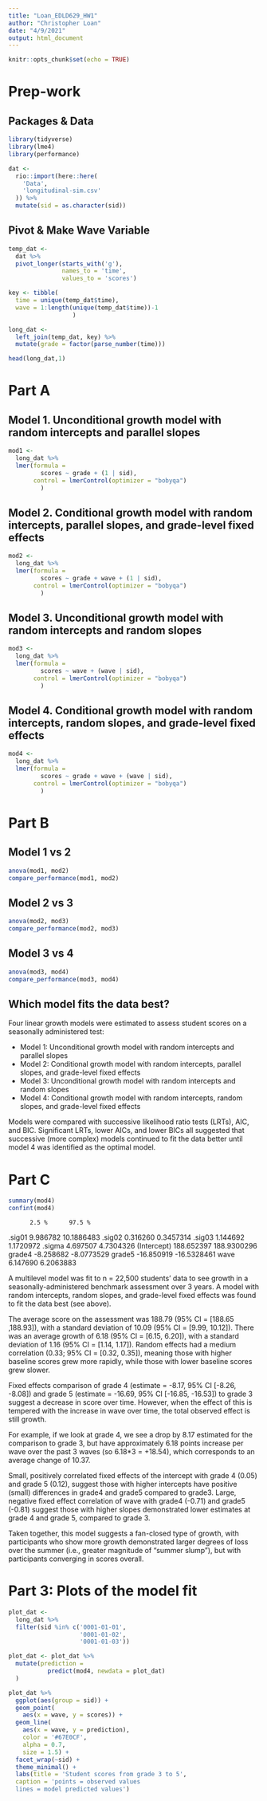 ```yaml
---
title: "Loan_EDLD629_HW1"
author: "Christopher Loan"
date: "4/9/2021"
output: html_document
---
```


```r
knitr::opts_chunk$set(echo = TRUE)
```

# Prep-work

## Packages & Data

```r
library(tidyverse)
library(lme4)
library(performance)
```

```r
dat <- 
  rio::import(here::here(
    'Data',
    'longitudinal-sim.csv'
  )) %>% 
  mutate(sid = as.character(sid))
```

## Pivot & Make Wave Variable

```r
temp_dat <-
  dat %>% 
  pivot_longer(starts_with('g'), 
               names_to = 'time', 
               values_to = 'scores') 

key <- tibble(
  time = unique(temp_dat$time), 
  wave = 1:length(unique(temp_dat$time))-1
                  ) 

long_dat <- 
  left_join(temp_dat, key) %>% 
  mutate(grade = factor(parse_number(time)))

head(long_dat,1)
```

# Part A

## Model 1. Unconditional growth model with random intercepts and parallel slopes

```r
mod1 <- 
  long_dat %>% 
  lmer(formula = 
         scores ~ grade + (1 | sid), 
       control = lmerControl(optimizer = "bobyqa")
         )
```

## Model 2. Conditional growth model with random intercepts, parallel slopes, and grade-level fixed effects

```r
mod2 <- 
  long_dat %>% 
  lmer(formula = 
         scores ~ grade + wave + (1 | sid), 
       control = lmerControl(optimizer = "bobyqa")
         )
```

## Model 3. Unconditional growth model with random intercepts and random slopes

```r
mod3 <- 
  long_dat %>% 
  lmer(formula = 
         scores ~ wave + (wave | sid), 
       control = lmerControl(optimizer = "bobyqa")
         )
```

## Model 4. Conditional growth model with random intercepts, random slopes, and grade-level fixed effects

```r
mod4 <- 
  long_dat %>% 
  lmer(formula = 
         scores ~ grade + wave + (wave | sid), 
       control = lmerControl(optimizer = "bobyqa")
         )
```

# Part B

## Model 1 vs 2
```r
anova(mod1, mod2)
compare_performance(mod1, mod2)
```

## Model 2 vs 3

```r
anova(mod2, mod3)
compare_performance(mod2, mod3)
```

## Model 3 vs 4

```r
anova(mod3, mod4)
compare_performance(mod3, mod4)
```

## Which model fits the data best?

Four linear growth models were estimated to assess student scores on a seasonally administered test:

* Model 1: Unconditional growth model with random intercepts and parallel slopes
* Model 2: Conditional growth model with random intercepts, parallel slopes, and grade-level fixed effects
* Model 3: Unconditional growth model with random intercepts and random slopes
* Model 4: Conditional growth model with random intercepts, random slopes, and grade-level fixed effects

Models were compared with successive likelihood ratio tests (LRTs), AIC, and BIC. Significant LRTs, lower AICs, and lower BICs all suggested that successive (more complex) models continued to fit the data better until model 4 was identified as the optimal model.

# Part C

```r
summary(mod4)
confint(mod4)
```

          2.5 %      97.5 %
.sig01        9.986782  10.1886483
.sig02        0.316260   0.3457314
.sig03        1.144692   1.1720972
.sigma        4.697507   4.7304326
(Intercept) 188.652397 188.9300296
grade4       -8.258682  -8.0773529
grade5      -16.850919 -16.5328461
wave          6.147690   6.2063883

A multilevel model was fit to n = 22,500 students' data to see growth in a seasonally-administered benchmark assessment over 3 years. A model with random intercepts, random slopes, and grade-level fixed effects was found to fit the data best (see above). 

The average score on the assessment was 188.79 (95% CI = [188.65 ,188.93]), with a standard deviation of 10.09 (95% CI = [9.99, 10.12]). There was an average growth of 6.18 (95% CI = [6.15, 6.20]), with a standard deviation of 1.16 (95% CI = [1.14, 1.17]). Random effects had a medium correlation (0.33; 95% CI = [0.32, 0.35]), meaning those with higher baseline scores grew more rapidly, while those with lower baseline scores grew slower. 

Fixed effects comparison of grade 4 (estimate = -8.17, 95% CI [-8.26,  -8.08]) and grade 5 (estimate = -16.69, 95% CI [-16.85, -16.53]) to grade 3 suggest a decrease in score over time. However, when the effect of this is tempered with the increase in wave over time, the total observed effect is still growth. 

For example, if we look at grade 4, we see a drop by 8.17 estimated for the comparison to grade 3, but have approximately 6.18 points increase per wave over the past 3 waves (so 6.18*3 = +18.54), which corresponds to an average change of 10.37.

Small, positively correlated fixed effects of the intercept with grade 4 (0.05) and grade 5 (0.12), suggest those with higher intercepts have positive (small) differences in grade4 and grade5 compared to grade3. Large, negative fixed effect correlation of wave with grade4 (-0.71) and grade5 (-0.81) suggest those with higher slopes demonstrated lower estimates at grade 4 and grade 5, compared to grade 3. 

Taken together, this model suggests a fan-closed type of growth, with participants who show more growth demonstrated larger degrees of loss over the summer (i.e., greater magnitude of "summer slump"), but with participants converging in scores overall.

# Part 3: Plots of the model fit

```r
plot_dat <- 
  long_dat %>% 
  filter(sid %in% c('0001-01-01', 
                    '0001-01-02', 
                    '0001-01-03'))

plot_dat <- plot_dat %>% 
  mutate(prediction = 
           predict(mod4, newdata = plot_dat)
  )
```

```r
plot_dat %>% 
  ggplot(aes(group = sid)) +
  geom_point(
    aes(x = wave, y = scores)) + 
  geom_line(
    aes(x = wave, y = prediction), 
    color = '#67E0CF', 
    alpha = 0.7,
    size = 1.5) +
  facet_wrap(~sid) + 
  theme_minimal() +
  labs(title = 'Student scores from grade 3 to 5',
  caption = 'points = observed values
  lines = model predicted values')
```

